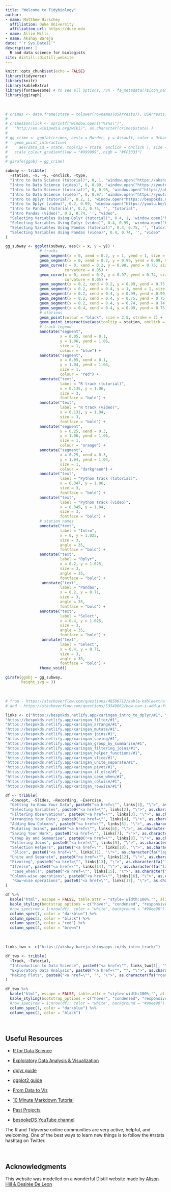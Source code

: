 ```yaml
---
title: "Welcome to Tidybiology"
author:
- name: Matthew Hirschey
  affiliation: Duke University
  affiliation_url: https://duke.edu
- name: Allie Mills
- name: Akshay Bareja
date: "`r Sys.Date()`"
description: |
  R and data science for biologists
site: distill::distill_website
---
```


```r
knitr::opts_chunk$set(echo = FALSE)
library(tidyverse)
library(knitr)
library(kableExtra)
library(fontawesome) # to see all options, run - fa_metadata()$icon_names %>% as_tibble() %>% View()
library(ggiraph)
```

\
```r
# crimes <- data.frame(state = tolower(rownames(USArrests)), USArrests)
# 
# crimes$onclick <- sprintf("window.open(\"%s%s\")",
#   "http://en.wikipedia.org/wiki/", as.character(crimes$state) )
# 
# gg_crime <- ggplot(crimes, aes(x = Murder, y = Assault, color = UrbanPop )) + 
#   geom_point_interactive(
#     aes(data_id = state, tooltip = state, onclick = onclick ), size = 3 ) + 
#   scale_colour_gradient(low = "#999999", high = "#FF3333")
# 
# girafe(ggobj = gg_crime)

subway <- tribble(
  ~station, ~x, ~y, ~onclick, ~type, 
  "Intro to Data Science (tutorial)", 0, 1, 'window.open("https://akshay-bareja.shinyapps.io/ds_intro_track/")', "tutorial",
  "Intro to Data Science (video)", 0, 0.99, 'window.open("https://youtu.be/TnPlET9mk0s")', "video",
  "Intro to Data Science (tutorial)", 0, 0.98, 'window.open("https://akshay-bareja.shinyapps.io/ds_intro_track/")', "tutorial",
  "Intro to Data Science (video)", 0, 0.97, 'window.open("https://youtu.be/TnPlET9mk0s")', "video",
  "Intro to Dplyr (tutorial)", 0.2, 1, 'window.open("https://bespokds.netlify.app/xaringan_intro_to_dplyr/#1")', "tutorial",
  "Intro to Dplyr (video)", 0.2, 0.99, 'window.open("https://youtu.be/W3D-JSPExXo")', "video",
  "Intro to Pandas (tutorial)", 0.2, 0.75, '', "tutorial",
  "Intro Pandas (video)", 0.2, 0.74, '', "video",
  "Selecting Variables Using Dplyr (tutorial)", 0.4, 1, 'window.open("https://bespokds.netlify.app/xaringan_select/#1")', "tutorial",
  "Selecting Variables Using Dplyr (video)", 0.4, 0.99, 'window.open("https://youtu.be/vDgP7J1qMCI")', "video",
  "Selecting Variables Using Pandas (tutorial)", 0.4, 0.75, '', "tutorial",
  "Selecting Variables Using Pandas (video)", 0.4, 0.74, '', "video"
)

gg_subway <- ggplot(subway, aes(x = x, y = y)) +
               # tracks
               geom_segment(x = 0, xend = 0.2, y = 1, yend = 1, size = 5, colour = "blue") +
               geom_segment(x = 0, xend = 0.2, y = 0.99, yend = 0.99, size = 5, colour = "red") +
               geom_curve(x = 0, xend = 0.2, y = 0.98, yend = 0.75, size = 5, colour = "orange",
                          curvature = 0.05) +
               geom_curve(x = 0, xend = 0.2, y = 0.97, yend = 0.74, size = 5, colour = "darkgreen",
                          curvature = 0.05) +
               geom_segment(x = 0.2, xend = 0.2, y = 0.99, yend = 0.75, linetype = 2) +
               geom_segment(x = 0.2, xend = 0.4, y = 1, yend = 1, size = 5, colour = "blue") +
               geom_segment(x = 0.2, xend = 0.4, y = 0.99, yend = 0.99, size = 5, colour = "red") +
               geom_segment(x = 0.2, xend = 0.4, y = 0.75, yend = 0.75, size = 5, colour = "orange") +
               geom_segment(x = 0.2, xend = 0.4, y = 0.74, yend = 0.74, size = 5, colour = "darkgreen") +
               geom_segment(x = 0.4, xend = 0.4, y = 0.99, yend = 0.75, linetype = 2) +
               # stations
               geom_point(colour = "black", size = 2.5, stroke = 2) +
               geom_point_interactive(aes(tooltip = station, onclick = onclick), size = 1.9, colour = "white") +
               # track legend
               annotate("segment",
                        x = 0.05, xend = 0.1,
                        y = 1.06, yend = 1.06,
                        size = 1,
                        colour = "blue") +
               annotate("segment",
                        x = 0.05, xend = 0.1,
                        y = 1.04, yend = 1.04,
                        size = 1,
                        colour = "red") +
               annotate("text", 
                        label = "R track (tutorial)",
                        x = 0.135, y = 1.06,
                        size = 3,
                        fontface = "bold") +
               annotate("text",
                        label = "R track (video)",
                        x = 0.131, y = 1.04,
                        size = 3,
                        fontface = "bold") +
               annotate("segment",
                        x = 0.25, xend = 0.3,
                        y = 1.06, yend = 1.06,
                        size = 1,
                        colour = "orange") +
               annotate("segment",
                        x = 0.25, xend = 0.3,
                        y = 1.04, yend = 1.04,
                        size = 1,
                        colour = "darkgreen") +
               annotate("text", 
                        label = "Python track (tutorial)",
                        x = 0.347, y = 1.06,
                        size = 3,
                        fontface = "bold") +
               annotate("text",
                        label = "Python track (video)",
                        x = 0.345, y = 1.04,
                        size = 3,
                        fontface = "bold") +
               # station names
               annotate("text",
                        label = "Intro",
                        x = 0, y = 1.025,
                        size = 3,
                        angle = 35,
                        fontface = "bold") +
               annotate("text",
                        label = "Dplyr",
                        x = 0.2, y = 1.025,
                        size = 3,
                        angle = 35,
                        fontface = "bold") +
                annotate("text",
                        label = "Pandas",
                        x = 0.2, y = 0.71,
                        size = 3,
                        angle = 35,
                        fontface = "bold") +
               annotate("text",
                        label = "Select",
                        x = 0.4, y = 1.025,
                        size = 3,
                        angle = 35,
                        fontface = "bold") +
                annotate("text",
                        label = "Select",
                        x = 0.4, y = 0.71,
                        size = 3,
                        angle = 35,
                        fontface = "bold") +
               theme_void()

girafe(ggobj = gg_subway,
       height_svg = 3)
```

\
```r
# from - https://stackoverflow.com/questions/48506712/kable-kableextra-cells-with-hyperlinks
# and - https://stackoverflow.com/questions/53549662/how-can-i-add-a-fontawesome-icon-to-a-table-in-rmarkdown

links <- c("https://bespokds.netlify.app/xaringan_intro_to_dplyr/#1", "https://bespokds.netlify.app/xaringan_select/#1",
"https://bespokds.netlify.app/xaringan_filter/#1",
"https://bespokds.netlify.app/xaringan_arrange/#1",
"https://bespokds.netlify.app/xaringan_mutate/#1",
"https://bespokds.netlify.app/xaringan_joins/#1",
"https://bespokds.netlify.app/xaringan_saving/#1",
"https://bespokds.netlify.app/xaringan_group_by_summarise/#1",
"https://bespokds.netlify.app/xaringan_filtering_joins/#1",
"https://bespokds.netlify.app/xaringan_helper_functions/#1",
"https://bespokds.netlify.app/xaringan_slice/#1",
"https://bespokds.netlify.app/xaringan_unite_separate/#1",
"https://bespokds.netlify.app/xaringan_pivot/#1",
"https://bespokds.netlify.app/xaringan_if_else/#1",
"https://bespokds.netlify.app/xaringan_case_when/#1",
"https://bespokds.netlify.app/xaringan_colwise/#1",
"https://bespokds.netlify.app/xaringan_rowwise/#1")

df <- tribble(
  ~Concept, ~Slides, ~Recording, ~Exercise,
  "Getting to Know Your Data", paste0("<a href=\"", links[1], "\">", as.character(fa("laptop")), "</a>"), paste0("<a href=\"", "https://youtu.be/W3D-JSPExXo", "\">", as.character(fa("youtube-square")), "</a>"), as.character(fa("clipboard")),
  "Selecting Variables", paste0("<a href=\"", links[2], "\">", as.character(fa("laptop")), "</a>"), paste0("<a href=\"", "https://youtu.be/vDgP7J1qMCI", "\">", as.character(fa("youtube-square")), "</a>"), as.character(fa("clipboard")),
  "Filtering Observations", paste0("<a href=\"", links[3], "\">", as.character(fa("laptop")), "</a>"), paste0("<a href=\"", "https://youtu.be/KWs8VNeWlbE", "\">", as.character(fa("youtube-square")), "</a>"), as.character(fa("clipboard")),
  "Arranging Your Data", paste0("<a href=\"", links[4], "\">", as.character(fa("laptop")), "</a>"), paste0("<a href=\"", "https://youtu.be/BN9-zPuM-2g", "\">", as.character(fa("youtube-square")), "</a>"), as.character(fa("clipboard")),
  "Adding New Columns", paste0("<a href=\"", links[5], "\">", as.character(fa("laptop")), "</a>"), paste0("<a href=\"", "https://youtu.be/stNOP4B1aGE", "\">", as.character(fa("youtube-square")), "</a>"), as.character(fa("clipboard")),
  "Mutating Joins", paste0("<a href=\"", links[6], "\">", as.character(fa("laptop")), "</a>"), paste0("<a href=\"", "https://youtu.be/kLgZYO3tcYA", "\">", as.character(fa("youtube-square")), "</a>"), as.character(fa("clipboard")),
  "Saving Your Work", paste0("<a href=\"", links[7], "\">", as.character(fa("laptop")), "</a>"), paste0("<a href=\"", "https://youtu.be/thw78gmuvM4", "\">", as.character(fa("youtube-square")), "</a>"), as.character(fa("clipboard")),
  "Group By and Summarise", paste0("<a href=\"", links[8], "\">", as.character(fa("laptop")), "</a>"), paste0("<a href=\"", "", "\">", as.character(fa("youtube-square")), "</a>"), as.character(fa("clipboard")),
  "Filtering Joins", paste0("<a href=\"", links[9], "\">", as.character(fa("laptop")), "</a>"), paste0("<a href=\"", "", "\">", as.character(fa("youtube-square")), "</a>"), as.character(fa("clipboard")),
  "Selection Helpers", paste0("<a href=\"", links[10], "\">", as.character(fa("laptop")), "</a>"), paste0("<a href=\"", "", "\">", as.character(fa("youtube-square")), "</a>"), as.character(fa("clipboard")),
   "Slice", paste0("<a href=\"", links[11], "\">", as.character(fa("laptop")), "</a>"), paste0("<a href=\"", "", "\">", as.character(fa("youtube-square")), "</a>"), as.character(fa("clipboard")),
  "Unite and Separate", paste0("<a href=\"", links[12], "\">", as.character(fa("laptop")), "</a>"), paste0("<a href=\"", "", "\">", as.character(fa("youtube-square")), "</a>"), as.character(fa("clipboard")),
  "Pivoting", paste0("<a href=\"", links[13], "\">", as.character(fa("laptop")), "</a>"), paste0("<a href=\"", "", "\">", as.character(fa("youtube-square")), "</a>"), as.character(fa("clipboard")),
  "If/else", paste0("<a href=\"", links[14], "\">", as.character(fa("laptop")), "</a>"), paste0("<a href=\"", "", "\">", as.character(fa("youtube-square")), "</a>"), as.character(fa("clipboard")),
   "case_when()", paste0("<a href=\"", links[15], "\">", as.character(fa("laptop")), "</a>"), paste0("<a href=\"", "", "\">", as.character(fa("youtube-square")), "</a>"), as.character(fa("clipboard")),
  "Column-wise operations", paste0("<a href=\"", links[16], "\">", as.character(fa("laptop")), "</a>"), paste0("<a href=\"", "", "\">", as.character(fa("youtube-square")), "</a>"), as.character(fa("clipboard")),
   "Row-wise operations", paste0("<a href=\"", links[17], "\">", as.character(fa("laptop")), "</a>"), paste0("<a href=\"", "", "\">", as.character(fa("youtube-square")), "</a>"), as.character(fa("clipboard"))
)

df %>%
  kable("html", escape = FALSE, table.attr = "style='width:100%;'", align = 'c') %>%
  kable_styling(bootstrap_options = c("hover", "condensed", "responsive")) %>%
  #row_spec(row = 1:nrow(df), color = "white", background = "#90ee90") %>%# can start at 0 (to include header)
  column_spec(1, color = "darkblue") %>%
  column_spec(2, color = "black") %>%
  column_spec(3, color = "red") %>%
  column_spec(4, color = "brown")
```
\
```r
links_two <- c("https://akshay-bareja.shinyapps.io/ds_intro_track/")

df_two <- tribble(
  ~Track, ~Tutorial, 
  "Introduction to Data Science", paste0("<a href=\"", links_two[1], "\">", as.character(fa("road")), "</a>"),
  "Exploratory Data Analysis", paste0("<a href=\"", "", "\">", as.character(fa("road")), "</a>"),
  "Making Plots", paste0("<a href=\"", "", "\">", as.character(fa("road")), "</a>"),
)

df_two %>%
  kable("html", escape = FALSE, table.attr = "style='width:100%;'", align = 'c') %>%
  kable_styling(bootstrap_options = c("hover", "condensed", "responsive")) %>%
  #row_spec(row = 1:nrow(df), color = "white", background = "#90ee90") %>%# can start at 0 (to include header)
  column_spec(1, color = "darkblue") %>%
  column_spec(2, color = "black") 
```


\

## Useful Resources

+ [R for Data Science](https://r4ds.had.co.nz)

+ [Exploratory Data Analysis & Visualization](https://edav.info/index.html)

+ [dplyr guide](https://dplyr.tidyverse.org)

+ [ggplot2 guide](https://ggplot2.tidyverse.org)

+ [From Data to Viz](https://www.data-to-viz.com)

+ [10 Minute Markdown Tutorial](https://commonmark.org/help/tutorial/)

+ [Past Projects](https://github.com/matthewhirschey/tidybiology-final_project/tree/master/2019_fall)

+ [bespokeDS YouTube channel](https://www.youtube.com/channel/UCstAS6IpgYgZ9Cvcag_YlCQ)


<aside> The R and Tidyverse online communities are very active, helpful, and welcoming. One of the best ways to learn new things is to follow the #rstats hashtag on Twitter. </aside>


\

## Acknowledgments {.appendix}

This website was modelled on a wonderful Distill website made by [Alison Hill & Desirée De Leon](https://github.com/rstudio-education/teaching-in-production/blob/master/index.Rmd)